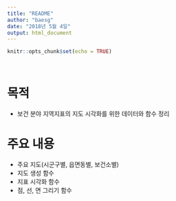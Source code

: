 ```yaml
---
title: "README"
author: "baesg"
date: "2018년 5월 4일"
output: html_document
---
```


```r
knitr::opts_chunk$set(echo = TRUE)




```

# 목적    

- 보건 분야 지역지표의 지도 시각화를 위한 데이터와 함수 정리  

# 주요 내용  

- 주요 지도(시군구별, 읍면동별, 보건소별)  
- 지도 생성 함수  
- 지표 시각화 함수  
- 점, 선, 면 그리기 함수  